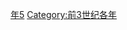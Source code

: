 {{Catnav|頁面分類|历史|歷史時代|年|前3世纪各年}}

{{catmore}}
{{Commons category|255 BC}}

[[Category:前250年代|年5]]
[[Category:前3世纪各年|Category:前3世纪各年]]